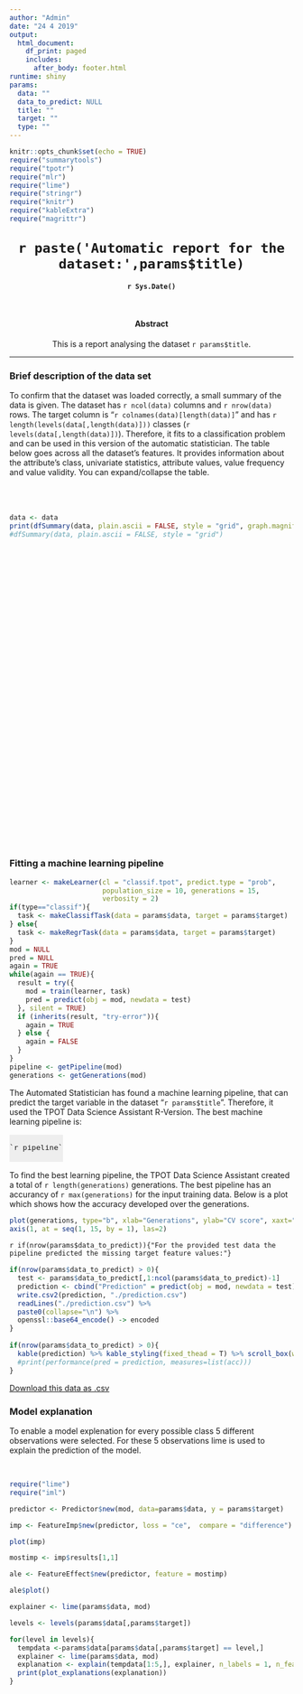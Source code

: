 ```yaml
---
author: "Admin"
date: "24 4 2019"
output:
  html_document:
    df_print: paged
    includes:
      after_body: footer.html
runtime: shiny
params:
  data: ""
  data_to_predict: NULL
  title: ""
  target: ""
  type: ""
---
```


<style type="text/css">
h1.title, h4.date, h4.abstract, p.abstract{
  text-align: center;
}
h1.title{
  margin-top: 30px;
}
h4.abstract{
  margin-top: 50px;
}
.outer{
width: 100%;
}
.scrolltable { margin-top: 20px; height: 600px; overflow: auto; }
.scrolltable table { border-collapse: collapse; }
.scrolltable tr:nth-child(even) { background: #EEE; }
.expand tr:nth-child(even) { background: #EEE; }
#expandButton{
  cursor: pointer;
}
#pipeline{
  background-color: #EEE;
  font-size: 110%;
  padding-bottom: 0px;
  padding-top: 0px;
  border-color: transparent;
  width: fit-content;
}
#section-generations{
  text-align: center;
}
#predictions div{
  max-height: 300px;
  margin-top: 15px;
  padding: 0px !important;
}
#predictions div table thead tr th{
  text-align: center !important;
}
#predictions div table tbody tr td{
  text-align: center !important;
}
</style>

<script>
var isExpanded = false
function expand() {
  isExpanded ? document.getElementById('section-scrolltable').setAttribute("class", "scrolltable") : document.getElementById('section-scrolltable').setAttribute("class", "expand")
  isExpanded = !isExpanded
}
</script>

```r
knitr::opts_chunk$set(echo = TRUE)
require("summarytools")
require("tpotr")
require("mlr")
require("lime")
require("stringr")
require("knitr")
require("kableExtra")
require("magrittr")
```

<!-- HEADER SECTION --> 
<div class="container outer">

<div class="row">

<div class="col-sm">

<h1 class="title">`r paste('Automatic report for the dataset:',params$title)`</h1>
<h4 class="date">`r Sys.Date()`</h4>
<h4 class="abstract">Abstract</h4>
<p class="abstract"> This is a report analysing the dataset `r params$title`. </p>
<hr>

</div>

</div>

</div>

<!-- FIRST SECTION --> 

<div class="container outer">

<div class="row">

<div class="col-sm">

<h3>Brief description of the data set</h3>
<p> To confirm that the dataset was loaded correctly, a small summary of the data is given. The dataset has `r ncol(data)` columns and `r nrow(data)` rows. The target column is "`r colnames(data)[length(data)]`" and has `r length(levels(data[,length(data)]))` classes (`r levels(data[,length(data)])`). Therefore, it fits to a classification problem and can be used in this version of the automatic statistician. The table below goes across all the dataset's features. It provides information about the attribute's class, univariate statistics, attribute values, value frequency and value validity. You can <a id = "expandButton" onclick="expand()">expand/collapse</a> the table.</p><br>

<div id="scrolltable" class="scrolltable">

```r
data <- data
print(dfSummary(data, plain.ascii = FALSE, style = "grid", graph.magnif = 0.8, headings = FALSE, tmp.img.dir = "/tmp"))
#dfSummary(data, plain.ascii = FALSE, style = "grid")
```

</div>

</div>

</div>

</div>

<!-- SECOND SECTION --> 

<div class="container outer">

<div class="row">

<div class="col-sm">

<h3>Fitting a machine learning pipeline</h3>

```r
learner <- makeLearner(cl = "classif.tpot", predict.type = "prob", 
                       population_size = 10, generations = 15, 
                       verbosity = 2)
if(type=="classif"){
  task <- makeClassifTask(data = params$data, target = params$target)
} else{
  task <- makeRegrTask(data = params$data, target = params$target)
}
mod = NULL
pred = NULL
again = TRUE
while(again == TRUE){
  result = try({
    mod = train(learner, task)
    pred = predict(obj = mod, newdata = test)
  }, silent = TRUE)
  if (inherits(result, "try-error")){
    again = TRUE
  } else {
    again = FALSE
  }
}
pipeline <- getPipeline(mod)
generations <- getGenerations(mod)
```

<p>The Automated Statistician has found a machine learning pipeline, that can predict the target variable in the dataset "`r params$title`". Therefore, it used the TPOT Data Science Assistant R-Version. The best machine learning pipeline is:</p>

<pre id="pipeline">
<code>
`r pipeline`
</code>
</pre>

<p>
To find the best learning pipeline, the TPOT Data Science Assistant created a total of `r length(generations)` generations. The best pipeline has an accurancy of `r max(generations)` for the input training data. Below is a plot which shows how the accuracy developed over the generations.
</p>

<div id="generations">
```r
plot(generations, type="b", xlab="Generations", ylab="CV score", xaxt="n")
axis(1, at = seq(1, 15, by = 1), las=2)
```
</div>

<div id="predictions"> 

`r if(nrow(params$data_to_predict)){"For the provided test data the pipeline predicted the missing target feature values:"}`
```r
if(nrow(params$data_to_predict) > 0){
  test <- params$data_to_predict[,1:ncol(params$data_to_predict)-1]
  prediction <- cbind("Prediction" = predict(obj = mod, newdata = test)$data$response, test)
  write.csv2(prediction, "./prediction.csv")
  readLines("./prediction.csv") %>% 
  paste0(collapse="\n") %>% 
  openssl::base64_encode() -> encoded
}
```
```r
if(nrow(params$data_to_predict) > 0){
  kable(prediction) %>% kable_styling(fixed_thead = T) %>% scroll_box(width = "100%")
  #print(performance(pred = prediction, measures=list(acc)))
}
```

</div>

<a download="prediction.csv" href="`r sprintf('data:text/csv;base64,%s', encoded)`">Download this data as .csv</a>

</div>

</div>

</div>

<!-- THIRD SECTION --> 

<div class="container outer">

<div class="row">

<div class="col-sm">


<h3>Model explanation</h3>
<p> To enable a model explenation for every possible class 5 different observations were selected. For these 5 observations lime is used to explain the prediction of the model.</p><br>

```r

require("lime")
require("iml")

predictor <- Predictor$new(mod, data=params$data, y = params$target)

imp <- FeatureImp$new(predictor, loss = "ce",  compare = "difference")

plot(imp)

mostimp <- imp$results[1,1]

ale <- FeatureEffect$new(predictor, feature = mostimp)

ale$plot()

explainer <- lime(params$data, mod)

levels <- levels(params$data[,params$target])

for(level in levels){
  tempdata <-params$data[params$data[,params$target] == level,]
  explainer <- lime(params$data, mod)
  explanation <- explain(tempdata[1:5,], explainer, n_labels = 1, n_features = 5)
  print(plot_explanations(explanation))
}
```

</div>

</div>

</div>

